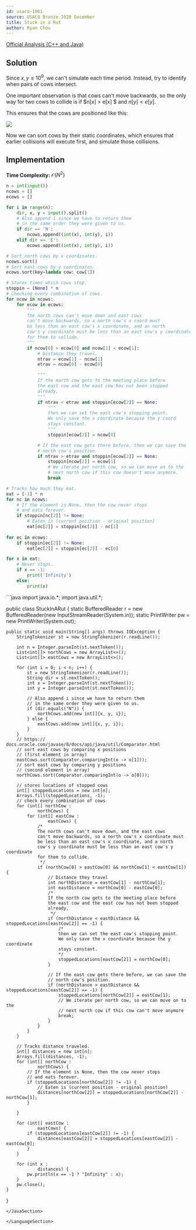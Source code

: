 ```yaml
---
id: usaco-1061
source: USACO Bronze 2020 December
title: Stuck in a Rut
author: Ryan Chou
---
```


[Official Analysis (C++ and Java)](http://www.usaco.org/current/data/sol_prob3_bronze_dec20.html)

## Solution

Since $x, y \leq 10^9$, we can't simulate each time period. Instead, try to identify when pairs of cows intersect. 

One important observation is that cows can't move backwards, so the only way for two cows to collide is if $n[x] > e[x] $ and $n[y] < e[y]$. 

This ensures that the cows are positioned like this:

![](USACO-dec20-stuckinarut-bronze/intersection_example.png)

Now we can sort cows by their static coordinates, which ensures that earlier collisions will execute first, and simulate those collisions.


## Implementation

**Time Complexity:** $\mathcal{O}(N^2)$
<LanguageSection>
<PySection>
  
```py
n = int(input())
ncows = []
ecows = []

for i in range(n):
	dir, x, y = input().split()
	# Also append i since we have to return them
	# in the same order they were given to us.
	if dir == 'N':
		ncows.append((int(x), int(y), i))
	elif dir == 'E':
		ecows.append((int(x), int(y), i))

# Sort north cows by x coordinates.
ncows.sort()
# Sort east cows by y coordinates.
ecows.sort(key=lambda cow: cow[1])

# Stores times which cows stop.
stoppin = [None] * n
# Checking every combination of cows.
for ncow in ncows:
	for ecow in ecows:
		"""
		The north cows can't move down and east cows
		can't move backwards, so a north cow's x coord must
		be less than an east cow's x coordinate, and an north 
		cow's y coordinate must be less than an east cow's y coordinate
		for them to collide.
		"""
		if ncow[0] > ecow[0] and ncow[1] < ecow[1]:
			# Distance they travel.
			ntrav = ecow[1] - ncow[1]
			etrav = ncow[0] - ecow[0]

			"""
			If the north cow gets to the meeting place before
			the east cow and the east cow has not been stopped
			already,
			"""
			if ntrav < etrav and stoppin[ecow[2]] == None:
				"""
				then we can set the east cow's stopping point.
				We only save the x coordinate because the y coord 
				stays constant.
				"""
				stoppin[ecow[2]] = ncow[0]

			# If the east cow gets there before, then we can save the 
			# north cow's position.
			if ntrav > etrav and stoppin[ecow[2]] == None:
				stoppin[ncow[2]] = ecow[1]
				# We iterate per north cow, so we can move on to the
				# next north cow if this cow doesn't move anymore.
				break

# Tracks how much they eat.
eat = [-1] * n
for nc in ncows:
	# If the element is None, then the cow never stops
	# and eats forever.
	if stoppin[nc[2]] != None:
		# Eaten is (current position - original position)
		eat[nc[2]] = stoppin[nc[2]] - nc[1]
		
for ec in ecows:
	if stoppin[ec[2]] != None:
		eat[ec[2]] = stoppin[ec[2]] - ec[0]

for x in eat:
	# Never stops.
	if x == -1:
		print('Infinity')
	else:
		print(x)
```

</PySection>

<JavaSection>
```java
import java.io.*;
import java.util.*;

public class StuckInARut {
    static BufferedReader r = new BufferedReader(new InputStreamReader(System.in));
    static PrintWriter pw = new PrintWriter(System.out);

    public static void main(String[] args) throws IOException {
        StringTokenizer st = new StringTokenizer(r.readLine());

        int n = Integer.parseInt(st.nextToken());
        List<int[]> northCows = new ArrayList<>();
        List<int[]> eastCows = new ArrayList<>();

        for (int i = 0; i < n; i++) {
            st = new StringTokenizer(r.readLine());
            String dir = st.nextToken();
            int x = Integer.parseInt(st.nextToken());
            int y = Integer.parseInt(st.nextToken());

            // Also append i since we have to return them
            // in the same order they were given to us.
            if (dir.equals("N")) {
                northCows.add(new int[]{x, y, i});
            } else {
                eastCows.add(new int[]{x, y, i});
            }
        }
        // https:// docs.oracle.com/javase/8/docs/api/java/util/Comparator.html
        // sort east cows by comparing x positions
        // (first element in array)
        eastCows.sort(Comparator.comparingInt(o -> o[1]));
        // sort east cows by comparing y positions
        // (second element in array)
        northCows.sort(Comparator.comparingInt(o -> o[0]));

        // stores locations of stopped cows
        int[] stoppedLocations = new int[n];
        Arrays.fill(stoppedLocations, -1);
        // check every combination of cows
        for (int[] northCow :
                northCows) {
            for (int[] eastCow :
                    eastCows) {
                /*
                The north cows can't move down, and the east cows
		        can't move backwards, so a north cow's x coordinate must
		        be less than an east cow's x coordinate, and a north
		        cow's y coordinate must be less than an east cow's y coordinate
		        for them to collide.
                 */
                if (northCow[0] > eastCow[0] && northCow[1] < eastCow[1]) {
                    // Distance they travel
                    int northDistance = eastCow[1] - northCow[1];
                    int eastDistance = northCow[0] - eastCow[0];
                    /*
                    If the north cow gets to the meeting place before
			        the east cow and the east cow has not been stopped
			        already,
                     */
                    if (northDistance < eastDistance && stoppedLocations[eastCow[2]] == -1) {
                        /*
                        then we can set the east cow's stopping point.
                        We only save the x coordinate because the y coordinate
                        stays constant.
                        */
                        stoppedLocations[eastCow[2]] = northCow[0];
                    }

                    // If the east cow gets there before, we can save the
                    // north cow's position.
                    if (northDistance > eastDistance && stoppedLocations[eastCow[2]] == -1) {
                        stoppedLocations[northCow[2]] = eastCow[1];
                        // We iterate per north cow, so we can move on to the
                        // next north cow if this cow can't move anymore
                        break;
                    }
                }
            }
        }

        // Tracks distance traveled.
        int[] distances = new int[n];
        Arrays.fill(distances, -1);
        for (int[] northCow :
                northCows) {
            // If the element is None, then the cow never stops
            // and eats forever.
            if (stoppedLocations[northCow[2]] != -1) {
                // Eaten is (current position - original position)
                distances[northCow[2]] = stoppedLocations[northCow[2]] - northCow[1];
            }

        }

        for (int[] eastCow :
                eastCows) {
            if (stoppedLocations[eastCow[2]] != -1) {
                distances[eastCow[2]] = stoppedLocations[eastCow[2]] - eastCow[0];
            }
        }

        for (int x :
                distances) {
            pw.println(x == -1 ? "Infinity" : x);
        }
        pw.close();
    }
}
```
</JavaSection>

</LanguageSection>
